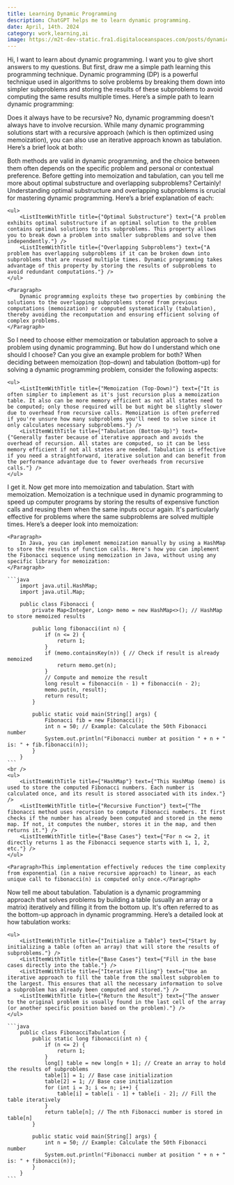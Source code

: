 ```yaml
---
title: Learning Dynamic Programming
description: ChatGPT helps me to learn dynamic programming.
date: April, 14th. 2024
category: work,learning,ai
image: https://m2t-dev-static.fra1.digitaloceanspaces.com/posts/dynamic-programming/dynamic-programming.png
---
```


<Prompt>
  <Paragraph>Hi, I want to learn about dynamic programming. I want you to give short answers to my questions. But first, draw me a simple path learning this programming technique.</Paragraph>
</Prompt>

<AIResponse>
  <Paragraph>
    Dynamic programming (DP) is a powerful technique used in algorithms to solve problems by breaking them down into simpler subproblems and storing the results of these subproblems to avoid computing the same results multiple times. Here’s a simple path to learn dynamic programming:
  </Paragraph>
  <ul>
    <ListItemWithTitle title={"Understand the Concept of Recursion"} text={"Start with understanding recursion, as it's foundational for grasping how DP works. Practice simple recursive problems like factorial calculation, Fibonacci sequence, etc."} />
    <ListItemWithTitle title={"Learn the Basics of Dynamic Programming"} text={"Learn about the two key attributes of DP problems: optimal substructure and overlapping subproblems. Understand the difference between top-down (memoization) and bottom-up (tabulation) approaches."} />
    <ListItemWithTitle title={"Practice Simple DP Problems"} text={"Start with classic problems like Fibonacci sequence, rod cutting, coin change, and knapsack problem. Try solving these problems first using recursion and then improve them with DP to notice the efficiency gain."} />
    <ListItemWithTitle title={"Review and Reflect"} text={"Regularly revisit problems to improve both your approach and understanding. Try to teach DP concepts or write about them to solidify your knowledge."} />
  </ul>
</AIResponse>

<Prompt>
  <Paragraph>Does it always have to be recursive?</Paragraph>
</Prompt>

<AIResponse>
    <Paragraph>
        No, dynamic programming doesn't always have to involve recursion. While many dynamic programming solutions start with a recursive approach (which is then optimized using memoization), you can also use an iterative approach known as tabulation. Here’s a brief look at both:
    </Paragraph>
    <ul>
        <ListItemWithTitle title={"Memoization (Top-Down)"} text={"This approach involves storing the results of expensive function calls and returning the cached result when the same inputs occur again. It's a form of optimization over plain recursion."} />
        <ListItemWithTitle title={"Tabulation (Bottom-Up)"} text={"In this approach, you start by solving the smallest subproblems and build up to the larger problem. You fill up a table with the results of the subproblems and use them to solve the larger problem."} />
    </ul>
    <Paragraph>
        Both methods are valid in dynamic programming, and the choice between them often depends on the specific problem and personal or contextual preference.
    </Paragraph>
</AIResponse>

<Prompt>
    Before getting into memoization and tabulation, can you tell me more about optimal substructure and overlapping subproblems?
</Prompt>

<AIResponse>
    <Paragraph>
        Certainly! Understanding optimal substructure and overlapping subproblems is crucial for mastering dynamic programming. Here’s a brief explanation of each:
    </Paragraph>
    
    <ul>
        <ListItemWithTitle title={"Optimal Substructure"} text={"A problem exhibits optimal substructure if an optimal solution to the problem contains optimal solutions to its subproblems. This property allows you to break down a problem into smaller subproblems and solve them independently."} />
        <ListItemWithTitle title={"Overlapping Subproblems"} text={"A problem has overlapping subproblems if it can be broken down into subproblems that are reused multiple times. Dynamic programming takes advantage of this property by storing the results of subproblems to avoid redundant computations."} />
    </ul>

    <Paragraph>
        Dynamic programming exploits these two properties by combining the solutions to the overlapping subproblems stored from previous computations (memoization) or computed systematically (tabulation), thereby avoiding the recomputation and ensuring efficient solving of complex problems.
    </Paragraph>
</AIResponse>

<Prompt>
    <Paragraph>So I need to choose either memoization or tabulation approach to solve a problem using dynamic programming. But how do I understand which one should I choose? Can you give an example problem for both?</Paragraph>
</Prompt>

<AIResponse>
    <Paragraph>
        When deciding between memoization (top-down) and tabulation (bottom-up) for solving a dynamic programming problem, consider the following aspects:
    </Paragraph>

    <ul>
        <ListItemWithTitle title={"Memoization (Top-Down)"} text={"It is often simpler to implement as it's just recursion plus a memoization table. It also can be more memory efficient as not all states need to be computed; only those required will be but might be slightly slower due to overhead from recursive calls. Memoization is often preferred if you're unsure how many subproblems you'll need to solve since it only calculates necessary subproblems."} />
        <ListItemWithTitle title={"Tabulation (Bottom-Up)"} text={"Generally faster because of iterative approach and avoids the overhead of recursion. All states are computed, so it can be less memory efficient if not all states are needed. Tabulation is effective if you need a straightforward, iterative solution and can benefit from the performance advantage due to fewer overheads from recursive calls."} />
    </ul>
</AIResponse>

<Prompt>
    <Paragraph>I get it. Now get more into memoization and tabulation. Start with memoization.</Paragraph>
</Prompt>

<AIResponse>
    <Paragraph>
        Memoization is a technique used in dynamic programming to speed up computer programs by storing the results of expensive function calls and reusing them when the same inputs occur again. It's particularly effective for problems where the same subproblems are solved multiple times. Here’s a deeper look into memoization:
    </Paragraph>

    <Paragraph>
        In Java, you can implement memoization manually by using a HashMap to store the results of function calls. Here's how you can implement the Fibonacci sequence using memoization in Java, without using any specific library for memoization:
    </Paragraph>

    ```java
        import java.util.HashMap;
        import java.util.Map;

        public class Fibonacci {
            private Map<Integer, Long> memo = new HashMap<>(); // HashMap to store memoized results

            public long fibonacci(int n) {
                if (n <= 2) {
                    return 1;
                }
                if (memo.containsKey(n)) { // Check if result is already memoized
                    return memo.get(n);
                }
                // Compute and memoize the result
                long result = fibonacci(n - 1) + fibonacci(n - 2);
                memo.put(n, result);
                return result;
            }

            public static void main(String[] args) {
                Fibonacci fib = new Fibonacci();
                int n = 50; // Example: Calculate the 50th Fibonacci number
                System.out.println("Fibonacci number at position " + n + " is: " + fib.fibonacci(n));
            }
        }
    ```
    <br />
    <ul>
        <ListItemWithTitle title={"HashMap"} text={"This HashMap (memo) is used to store the computed Fibonacci numbers. Each number is calculated once, and its result is stored associated with its index."} />
        <ListItemWithTitle title={"Recursive Function"} text={"The fibonacci method uses recursion to compute Fibonacci numbers. It first checks if the number has already been computed and stored in the memo map. If not, it computes the number, stores it in the map, and then returns it."} />
        <ListItemWithTitle title={"Base Cases"} text={"For n <= 2, it directly returns 1 as the Fibonacci sequence starts with 1, 1, 2, etc."} />
    </ul>

    <Paragraph>This implementation effectively reduces the time complexity from exponential (in a naive recursive approach) to linear, as each unique call to fibonacci(n) is computed only once.</Paragraph>
</AIResponse>

<Prompt>
    <Paragraph>Now tell me about tabulation.</Paragraph>
</Prompt>

<AIResponse>
    <Paragraph>Tabulation is a dynamic programming approach that solves problems by building a table (usually an array or a matrix) iteratively and filling it from the bottom up. It's often referred to as the bottom-up approach in dynamic programming. Here’s a detailed look at how tabulation works:</Paragraph>

    <ul>
        <ListItemWithTitle title={"Initialize a Table"} text={"Start by initializing a table (often an array) that will store the results of subproblems."} />
        <ListItemWithTitle title={"Base Cases"} text={"Fill in the base cases directly into the table."} />
        <ListItemWithTitle title={"Iterative Filling"} text={"Use an iterative approach to fill the table from the smallest subproblem to the largest. This ensures that all the necessary information to solve a subproblem has already been computed and stored."} />
        <ListItemWithTitle title={"Return the Result"} text={"The answer to the original problem is usually found in the last cell of the array (or another specific position based on the problem)."} />
    </ul>  

    ```java
        public class FibonacciTabulation {
            public static long fibonacci(int n) {
                if (n <= 2) {
                    return 1;
                }
                long[] table = new long[n + 1]; // Create an array to hold the results of subproblems
                table[1] = 1; // Base case initialization
                table[2] = 1; // Base case initialization
                for (int i = 3; i <= n; i++) {
                    table[i] = table[i - 1] + table[i - 2]; // Fill the table iteratively
                }
                return table[n]; // The nth Fibonacci number is stored in table[n]
            }

            public static void main(String[] args) {
                int n = 50; // Example: Calculate the 50th Fibonacci number
                System.out.println("Fibonacci number at position " + n + " is: " + fibonacci(n));
            }
        }
    ```  
</AIResponse>